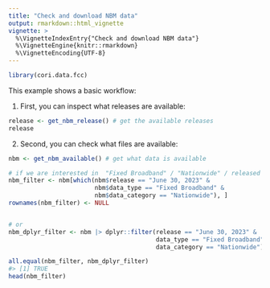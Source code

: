 ```yaml
---
title: "Check and download NBM data"
output: rmarkdown::html_vignette
vignette: >
  %\VignetteIndexEntry{"Check and download NBM data"}
  %\VignetteEngine{knitr::rmarkdown}
  %\VignetteEncoding{UTF-8}
---
```


```r
library(cori.data.fcc)
```


This example shows a basic workflow:

1. First, you can inspect what releases are available: 

```r
release <- get_nbm_release() # get the available releases
release
```

2. Second, you can check what files are available:

```r
nbm <- get_nbm_available() # get what data is available

# if we are interested in  "Fixed Broadband" / "Nationwide" / released "June 30, 2023"
nbm_filter <- nbm[which(nbm$release == "June 30, 2023" &
                        nbm$data_type == "Fixed Broadband" &
                        nbm$data_category == "Nationwide"), ]
rownames(nbm_filter) <- NULL


# or
nbm_dplyr_filter <- nbm |> dplyr::filter(release == "June 30, 2023" &
                                         data_type == "Fixed Broadband" &
                                         data_category == "Nationwide")

all.equal(nbm_filter, nbm_dplyr_filter)
#> [1] TRUE
head(nbm_filter)
```
